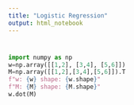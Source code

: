 ```yaml
---
title: "Logistic Regression"
output: html_notebook
---
```


# 

```python
import numpy as np
w=np.array([[1,2], [3,4], [5,6]])
M=np.array([[1,2],[3,4],[5,6]]).T
f"w: {w} shape: {w.shape}"
f"M: {M} shape: {M.shape}"
w.dot(M)
```
